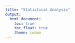 ```yaml
---
title: "Statistical Analysis"
output: 
  html_document:
    toc: true
    toc_float: true
    theme: cosmo
---
```

